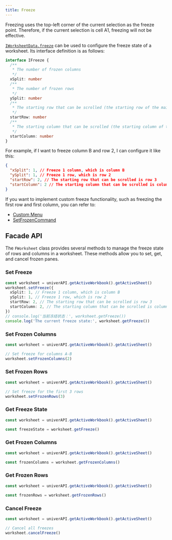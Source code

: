 ```yaml
---
title: Freeze
---
```


<Callout type="warning">
  Freezing uses the top-left corner of the current selection as the freeze point. Therefore, if the current selection is cell A1, freezing will not be effective.
</Callout>

[`IWorksheetData.freeze`](/en-US/guides/sheets/getting-started/workbook-data#iworksheetdata) can be used to configure the freeze state of a worksheet. Its interface definition is as follows:

```typescript
interface IFreeze {
  /**
   * The number of frozen columns
   */
  xSplit: number
  /**
   * The number of frozen rows
   */
  ySplit: number
  /**
   * The starting row that can be scrolled (the starting row of the main view area)
   */
  startRow: number
  /**
   * The starting column that can be scrolled (the starting column of the main view area)
   */
  startColumn: number
}
```

For example, if I want to freeze column B and row 2, I can configure it like this:

```json
{
  "xSplit": 1, // Freeze 1 column, which is column B
  "ySplit": 1, // Freeze 1 row, which is row 2
  "startRow": 2, // The starting row that can be scrolled is row 3
  "startColumn": 2 // The starting column that can be scrolled is column C
}
```

If you want to implement custom freeze functionality, such as freezing the first row and first column, you can refer to:

- [Custom Menu](/en-US/guides/recipes/practices/custom-plugin)
- [SetFrozenCommand](https://github.com/dream-num/univer/blob/dev/packages/sheets/src/commands/commands/set-frozen.command.ts#L32)

## Facade API

The `FWorksheet` class provides several methods to manage the freeze state of rows and columns in a worksheet. These methods allow you to set, get, and cancel frozen panes.

### Set Freeze

```typescript
const worksheet = univerAPI.getActiveWorkbook().getActiveSheet()
worksheet.setFreeze({
  xSplit: 1, // Freeze 1 column, which is column B
  ySplit: 1, // Freeze 1 row, which is row 2
  startRow: 2, // The starting row that can be scrolled is row 3
  startColumn: 2, // The starting column that can be scrolled is column C
})
// console.log('当前冻结状态：', worksheet.getFreeze())
console.log('The current freeze state:', worksheet.getFreeze())
```

### Set Frozen Columns

```typescript
const worksheet = univerAPI.getActiveWorkbook().getActiveSheet()

// Set freeze for columns A-B
worksheet.setFrozenColumns(2)
```

### Set Frozen Rows

```typescript
const worksheet = univerAPI.getActiveWorkbook().getActiveSheet()

// Set freeze for the first 3 rows
worksheet.setFrozenRows(3)
```

### Get Freeze State

```typescript
const worksheet = univerAPI.getActiveWorkbook().getActiveSheet()

const freezeState = worksheet.getFreeze()
```

### Get Frozen Columns

```typescript
const worksheet = univerAPI.getActiveWorkbook().getActiveSheet()

const frozenColumns = worksheet.getFrozenColumns()
```

### Get Frozen Rows

```typescript
const worksheet = univerAPI.getActiveWorkbook().getActiveSheet()

const frozenRows = worksheet.getFrozenRows()
```

### Cancel Freeze

```typescript
const worksheet = univerAPI.getActiveWorkbook().getActiveSheet()

// Cancel all freezes
worksheet.cancelFreeze()
```
